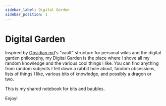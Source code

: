 ```yaml
---
sidebar_label: Digital Garden
sidebar_position: 1
---
```


# Digital Garden

Inspired by [Obsidian.md](https://obsidian.md)'s "vault" structure for personal
wikis and the digital garden philosophy, my Digital Garden is the place where I
shove all my random knowledge and the various cool things I like. You can find
anything from random subjects I fell down a rabbit hole about, fandom
obsessions, lists of things I like, various bits of knowledge, and possibly a
dragon or two.

This is my shared notebook for bits and baubles.

Enjoy!
